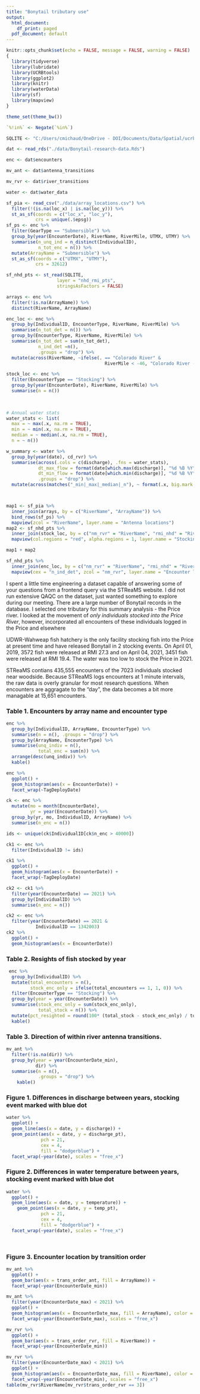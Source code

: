 ```yaml
---
title: "Bonytail tributary use"
output:
  html_document:
    df_print: paged
  pdf_document: default
---
```



```r
knitr::opts_chunk$set(echo = FALSE, message = FALSE, warning = FALSE)
{
  library(tidyverse)
  library(lubridate)
  library(UCRBtools)
  library(ggplot2)
  library(knitr)
  library(waterData)
  library(sf)
  library(mapview)
}

theme_set(theme_bw())

`%!in%` <- Negate(`%in%`)

SQLITE <- "C:/Users/cmichaud/OneDrive - DOI/Documents/Data/Spatial/ucrb_spat_v2.sqlite"

```

```r

dat <- read_rds("./data/Bonytail-research-data.Rds")

enc <- dat$encounters

mv_ant <- dat$antenna_transitions

mv_rvr <- dat$river_transitions

water <- dat$water_data
```


```R
sf_pia <- read_csv("./data/array_locations.csv") %>% 
  filter(!(is.na(loc_x) | is.na(loc_y))) %>% 
  st_as_sf(coords = c("loc_x", "loc_y"),
           crs = unique(.$epsg))
sf_ps <- enc %>% 
  filter(GearType == "Submersible") %>% 
  group_by(year(EncounterDate), RiverName, RiverMile, UTMX, UTMY) %>% 
  summarise(n_unq_ind = n_distinct(IndividualID),
            n_tot_enc = n()) %>% 
  mutate(ArrayName = "Submersible") %>% 
  st_as_sf(coords = c("UTMX", "UTMY"),
           crs = 32612)

sf_nhd_pts <- st_read(SQLITE,
                   layer = "nhd_rmi_pts",
                   stringsAsFactors = FALSE)
```

```r

arrays <- enc %>% 
  filter(!is.na(ArrayName)) %>% 
  distinct(RiverName, ArrayName)

enc_loc <- enc %>% 
  group_by(IndividualID, EncounterType, RiverName, RiverMile) %>% 
  summarise(n_tot_det = n()) %>% 
  group_by(EncounterType, RiverName, RiverMile) %>% 
  summarise(n_tot_det = sum(n_tot_det),
            n_ind_det =n(),
            .groups = "drop") %>% 
  mutate(across(RiverName, ~ifelse(. == "Colorado River" &
                                     RiverMile < -46, "Colorado River - Lake Powell", .)))

stock_loc <- enc %>% 
  filter(EncounterType == "Stocking") %>% 
  group_by(year(EncounterDate), RiverName, RiverMile) %>%
  summarise(n = n())
  
  
```




```r

# Annual water stats
water_stats <- list(
  max = ~ max(.x, na.rm = TRUE),
  min = ~ min(.x, na.rm = TRUE),
  median = ~ median(.x, na.rm = TRUE),
  n = ~ n())

w_summary <- water %>%
  group_by(year(date), cd_rvr) %>%
  summarise(across(.cols = c(discharge), .fns = water_stats),
            dt_max_flow = format(date[which.max(discharge)], "%d %B %Y"),
            dt_min_flow = format(date[which.min(discharge)], "%d %B %Y"),
            .groups = "drop") %>%
  mutate(across(matches("_min|_max|_median|_n"), ~ format(.x, big.mark = ",")))




```

```r
map1 <- sf_pia %>% 
  inner_join(arrays, by = c("RiverName", "ArrayName")) %>% 
  bind_rows(sf_ps) %>% 
  mapview(zcol = "RiverName", layer.name = "Antenna locations")
map2 <- sf_nhd_pts %>% 
  inner_join(stock_loc, by = c("nm_rvr" = "RiverName", "rmi_nhd" = "RiverMile")) %>% 
  mapview(col.regions = "red", alpha.regions = 1, layer.name = "Stocking locations")

map1 + map2

```

```r
sf_nhd_pts %>% 
  inner_join(enc_loc, by = c("nm_rvr" = "RiverName", "rmi_nhd" = "RiverMile")) %>% 
  mapview(cex = "n_ind_det", zcol = "nm_rvr", layer.name = "Encounter locations" )
```


I spent a little time engineering a dataset capable of answering some of your questions from a frontend query via the STReaMS website. I did not run extensive QAQC on the dataset, just wanted something to explore during our meeting.  There are a large number of Bonytail records in the database.  I selected one tributary for this summary analysis - the Price river.  I looked at the movement of *only individuals stocked into the Price River*, however, incorporated all encounters of these individuals logged in the Price and elsewhere

UDWR-Wahweap fish hatchery is the only facility stocking fish into the Price at present time and have released Bonytail in 2 stocking events. On April 01, 2019, 3572 fish were released at RMI 27.3 and on April 04, 2021, 3451 fish were released at RMI 19.4. The water was too low to stock the Price in 2021. 

STReaMS contians 435,555 encounters of the 7023 individuals stocked near woodside. Because STReaMS logs encounters at 1 minute intervals, the raw data is overly granular for most research questions.  When encounters are aggragate to the "day", the data becomes a bit more managable at 15,651 encounters.



### Table 1. Encounters by array name and encounter type
```r
enc %>%
  group_by(IndividualID, ArrayName, EncounterType) %>%
  summarise(n = n(), .groups = "drop") %>%
  group_by(ArrayName, EncounterType) %>%
  summarise(unq_indiv = n(),
            total_enc = sum(n)) %>% 
  arrange(desc(unq_indiv)) %>% 
  kable()

```

```r
enc %>% 
  ggplot() +
  geom_histogram(aes(x = EncounterDate)) +
  facet_wrap(~TagDeployDate)
```



```r
ck <- enc %>% 
  mutate(mo = month(EncounterDate),
         yr = year(EncounterDate)) %>% 
  group_by(yr, mo, IndividualID, ArrayName) %>% 
  summarise(n_enc = n()) 

ids <- unique(ck$IndividualID[ck$n_enc > 40000])

ck1 <- enc %>% 
  filter(IndividualID != ids)

ck1 %>% 
  ggplot() +
  geom_histogram(aes(x = EncounterDate)) +
  facet_wrap(~TagDeployDate)

ck2 <- ck1 %>% 
  filter(year(EncounterDate) == 2021) %>% 
  group_by(IndividualID) %>% 
  summarise(n_enc = n())

ck2 <- enc %>% 
  filter(year(EncounterDate) == 2021 &
           IndividualID == 1342003)
ck2 %>% 
  ggplot() +
  geom_histogram(aes(x = EncounterDate))

```


### Table 2. Resights of fish stocked by year

```r
 enc %>% 
  group_by(IndividualID) %>% 
  mutate(total_encounters = n(),
         stock_enc_only = ifelse(total_encounters == 1, 1, 0)) %>% 
  filter(EncounterType == "Stocking") %>%
  group_by(year = year(EncounterDate)) %>% 
  summarise(stock_enc_only = sum(stock_enc_only),
            total_stock = n()) %>%
  mutate(pct_resighted = round(100* (total_stock - stock_enc_only) / total_stock, 1)) %>% 
  kable()
```

### Table 3. Direction of within river antenna transitions. 
```r
mv_ant %>%
  filter(!is.na(dir)) %>% 
  group_by(year = year(EncounterDate_min),
           dir) %>% 
  summarise(n = n(),
            .groups = "drop") %>% 
    kable()

```



### Figure 1. Differences in discharge between years, stocking event marked with blue dot
```r
water %>% 
  ggplot() +
  geom_line(aes(x = date, y = discharge)) + 
  geom_point(aes(x = date, y = discharge_pt), 
             pch = 21,
             cex = 4,
             fill = "dodgerblue") +
  facet_wrap(~year(date), scales = "free_x")


```

###  Figure 2. Differences in water temperature between years, stocking event marked with blue dot
```r
water %>%
  ggplot() +
  geom_line(aes(x = date, y = temperature)) +
    geom_point(aes(x = date, y = temp_pt), 
             pch = 21,
             cex = 4,
             fill = "dodgerblue") +
  facet_wrap(~year(date), scales = "free_x")

  
```

### Figure 3. Encounter location by transition order
```r

mv_ant %>%
  ggplot() +
  geom_bar(aes(x = trans_order_ant, fill = ArrayName)) +
  facet_wrap(~year(EncounterDate_min))


```


```r
mv_ant %>% 
  filter(year(EncounterDate_max) < 2021) %>% 
  ggplot() +
  geom_histogram(aes(x = EncounterDate_max, fill = ArrayName), color = "black") +
  facet_wrap(~year(EncounterDate_max), scales = "free_x") 
```

```r
mv_rvr %>%
  ggplot() +
  geom_bar(aes(x = trans_order_rvr, fill = RiverName)) +
  facet_wrap(~year(EncounterDate_min))


```

```r
mv_rvr %>% 
  filter(year(EncounterDate_max) < 2021) %>% 
  ggplot() +
  geom_histogram(aes(x = EncounterDate_max, fill = RiverName), color = "black") +
  facet_wrap(~year(EncounterDate_min), scales = "free_x") 
table(mv_rvr$RiverName[mv_rvr$trans_order_rvr == 3])
```

